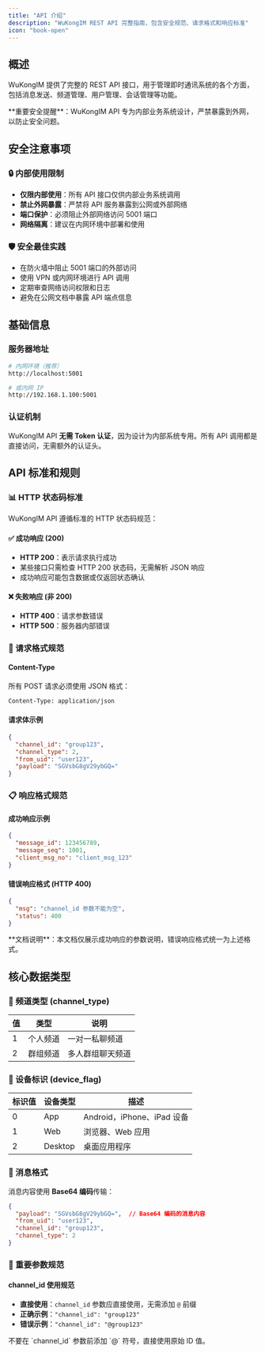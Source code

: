 ```yaml
---
title: "API 介绍"
description: "WuKongIM REST API 完整指南，包含安全规范、请求格式和响应标准"
icon: "book-open"
---
```


## 概述

WuKongIM 提供了完整的 REST API 接口，用于管理即时通讯系统的各个方面，包括消息发送、频道管理、用户管理、会话管理等功能。

<Warning>
  **重要安全提醒**：WuKongIM API 专为内部业务系统设计，严禁暴露到外网，以防止安全问题。
</Warning>

## 安全注意事项

### 🔒 内部使用限制

- **仅限内部使用**：所有 API 接口仅供内部业务系统调用
- **禁止外网暴露**：严禁将 API 服务暴露到公网或外部网络
- **端口保护**：必须阻止外部网络访问 5001 端口
- **网络隔离**：建议在内网环境中部署和使用

### 🛡️ 安全最佳实践

- 在防火墙中阻止 5001 端口的外部访问
- 使用 VPN 或内网环境进行 API 调用
- 定期审查网络访问权限和日志
- 避免在公网文档中暴露 API 端点信息

## 基础信息

### 服务器地址

```bash
# 内网环境（推荐）
http://localhost:5001

# 或内网 IP
http://192.168.1.100:5001
```

### 认证机制

WuKongIM API **无需 Token 认证**，因为设计为内部系统专用。所有 API 调用都是直接访问，无需额外的认证头。

## API 标准和规则

### 📊 HTTP 状态码标准

WuKongIM API 遵循标准的 HTTP 状态码规范：

#### ✅ 成功响应 (200)
- **HTTP 200**：表示请求执行成功
- 某些接口只需检查 HTTP 200 状态码，无需解析 JSON 响应
- 成功响应可能包含数据或仅返回状态确认

#### ❌ 失败响应 (非 200)
- **HTTP 400**：请求参数错误
- **HTTP 500**：服务器内部错误

### 🔧 请求格式规范

#### Content-Type
所有 POST 请求必须使用 JSON 格式：

```bash
Content-Type: application/json
```

#### 请求体示例
```json
{
  "channel_id": "group123",
  "channel_type": 2,
  "from_uid": "user123",
  "payload": "SGVsbG8gV29ybGQ="
}
```

### 📋 响应格式规范

#### 成功响应示例
```json
{
  "message_id": 123456789,
  "message_seq": 1001,
  "client_msg_no": "client_msg_123"
}
```

#### 错误响应格式 (HTTP 400)
```json
{
  "msg": "channel_id 参数不能为空",
  "status": 400
}
```

<Note>
  **文档说明**：本文档仅展示成功响应的参数说明，错误响应格式统一为上述格式。
</Note>

## 核心数据类型

### 📁 频道类型 (channel_type)

| 值 | 类型 | 说明 |
|----|------|------|
| 1 | 个人频道 | 一对一私聊频道 |
| 2 | 群组频道 | 多人群组聊天频道 |

### 📱 设备标识 (device_flag)


| 标识值 | 设备类型 | 描述 |
|--------|----------|------|
| 0 | App | Android，iPhone、iPad 设备 |
| 1 | Web | 浏览器、Web 应用 |
| 2 | Desktop | 桌面应用程序 |

### 💬 消息格式

消息内容使用 **Base64 编码**传输：

```json
{
  "payload": "SGVsbG8gV29ybGQ=",  // Base64 编码的消息内容
  "from_uid": "user123",
  "channel_id": "group123",
  "channel_type": 2
}
```

### 🔑 重要参数规范

#### channel_id 使用规范
- **直接使用**：`channel_id` 参数应直接使用，无需添加 `@` 前缀
- **正确示例**：`"channel_id": "group123"`
- **错误示例**：`"channel_id": "@group123"`

<Warning>
  不要在 `channel_id` 参数前添加 `@` 符号，直接使用原始 ID 值。
</Warning>
